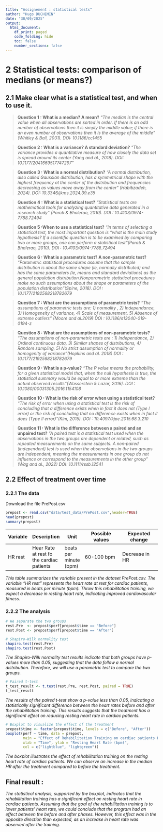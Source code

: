 ```yaml
---
title: "Assignement : statistical tests"
author: "Hugo DUCHEMIN"
date: "30/09/2025"
output:
  html_document:
    df_print: paged
    code_folding: hide
    toc: false
    number_sections: false
---
```

# 2 Statistical tests: comparison of medians (or means?)

## 2.1 Make clear what is a statistical test, and when to use it.

>**Question 1 : What is a median? A mean?**
*"The median is the central value when all observations are sorted in order. If there is an odd number of observations then it is simply the middle value; if there is an even number of observations then it is the average of the middle" (Whitley & Ball, 2001). DOI: 10.1186/cc1455*

>**Question 2 : What is a variance? A standard deviation?**
*"The variance provides a quantitative measure of how closely the data set is spread around its center (Yang and al., 2018). DOI: 10.1177/2041669517747297"*

>**Question 3 : What is a normal distribution?**
*"A normal distribution, also called Gaussian distribution, has a symmetrical shape with the highest frequency at the center of the distribution and frequencies decreasing as values move away from the center" (Habibzadeh, 2024). DOI: 10.3346/jkms.2024.39.e35*

>**Question 4 : What is a statistical test?**
*"Statistical tests are mathematical tools for analyzing quantitative data generated in a research study" (Parab & Bhalerao, 2010). DOI : 10.4103/0974-7788.72494*

>**Question 5 :When to use a statistical test?**
*"In terms of selecting a statistical test, the most important question is “what is the main study hypothesis? If a scientific question is to be examined by comparing two or more groups, one can perform a statistical test"(Parab & Bhalerao, 2010). DOI : 10.4103/0974-7788.72494*

>**Question 6 : What is a parametric test? A non-parametric test?**
*"Parametric statistical procedures assume that the sample distribution is about the same shape (ie, normally distributed) and has the same parameters (ie, means and standard deviations) as the general population distribution.Nonparametric statistical procedures make no such assumptions about the shape or parameters of the population distribution"(Spine, 2018). DOI : 10.1177/2192568218782679*

>**Question 7 : What are the assumptions of parametric tests?**
*"The assumptions of parametric tests are: 1) normality , 2) Independance, 3) Homogeneity of variance, 4) Scale of measurement, 5) Absence of extreme outliers" (Moore and al.2019) DOI : 10.1186/s13040-019-0194-z*

>**Question 8 : What are the assumptions of non-parametric tests?**
*"The assumptions of non-parametric tests are : 1) Independance, 2) Ordinal continuous data, 3) Similar shapes of distributions, 4) Random sampling, 5) No strict assumption of normality or homogenity of variance"(Hopkins and al. 2018) DOI : 10.1177/2192568218782679*

>**Question 9 : What is a p-value?**
*"The P value means the probability, for a given statistical model that, when the null hypothesis is true, the statistical summary would be equal to or more extreme than the actual observed results"(Wasserstein & Lazar, 2016). DOI : 10.1080/00031305.2016.1154108*

>**Question 10 : What is the risk of error when using a statistical test?**
*"The risk of error when using a statistical test is the risk of concluding that a difference exists when in fact it does not (Type I error) or the risk of concluding that no difference exists when in fact it does (Type II error)"(Kim, 2015). DOI : 10.4097/kjae.2015.68.3.210*

>**Question 11 : What is the difference between a paired and an unpaired test?**
*"A paired test is a statistical test used when the observations in the two groups are dependent or related, such as repeated measurements on the same subjects. A non‑paired (independent) test is used when the observations in the two groups are independent, meaning the measurements in one group do not influence or correspond to the measurements in the other group" (Wag and al., 2022) DOI: 10.1111/rssb.12541*

## 2.2 Effect of treatment over time

### 2.2.1 The data
Download the file PrePost.csv
```r
prepost <- read.csv("data/test_data/PrePost.csv",header=TRUE)
head(prepost)
summary(prepost)
```
|Variable | Description | Unit | Possible values | Expected change |
|---------|-------------|------|-----------------|-----------------|
|HR rest   | Hear Rate at rest fo the cardiac patients  | beats per minute (bpm) | 60-100 bpm | Decrease in HR |


*This table summarizes the variable present in the dataset PrePost.csv. The variable "HR rest" represents the heart rate at rest for cardiac patients, measured in beats per minute (bpm). Throw this rehabilitation training, we expect a decrease in resting heart rate, indicating improved cardiovascular fitness.*

### 2.2.2 The analysis

```r
# We separate the two groups
rest.Pre  <- prepost$perf[prepost$time == "Before"]
rest.Post <- prepost$perf[prepost$time == "After"]

# Shapiro-Wilk normality test
shapiro.test(rest.Pre)
shapiro.test(rest.Post)
```

*The Shapiro-Wilk normality test results indicate that both groups have p-values more than 0.05, suggesting that the data follow a normal distribution. Therefore, we will use a parametric test to compare the two groups.*

```r
# Paired t-test
t_test_result <- t.test(rest.Pre, rest.Post, paired = TRUE)
t_test_result
```

*The results of the paired t-test show a p-value less than 0.05, indicating a statistically significant difference between the heart rates before and after the rehabilitation training. This results suggests that the treatment has a significant effect on reducing resting heart rate in cardiac patients.*

```r
# Boxplot to visualize the effect of the treatment
prepost$time <- factor(prepost$time, levels = c("Before", "After"))
boxplot(perf ~ time, data = prepost, 
        main = "Effect of Rehabilitation Training on cardiac patients HR",
        xlab = "Time", ylab = "Resting Heart Rate (bpm)",
        col = c("lightblue", "lightgreen"))
```

*The boxplot illustrates the effect of rehabilitation training on the resting heart rate of cardiac patients. We can observe an increase in the median HR after the treatment compared to before the treatment.*

## Final result : 
*The statistical analysis, supported by the boxplot, indicates that the rehabilitation training has a significant effect on resting heart rate in cardiac patients. Assuming that the goal of the rehabilitation training is to lower patients’ heart rate, we could conclude that the program had an effect between the before and after phases. However, this effect was in the opposite direction than expected, as an increase in heart rate was observed after the training.*


